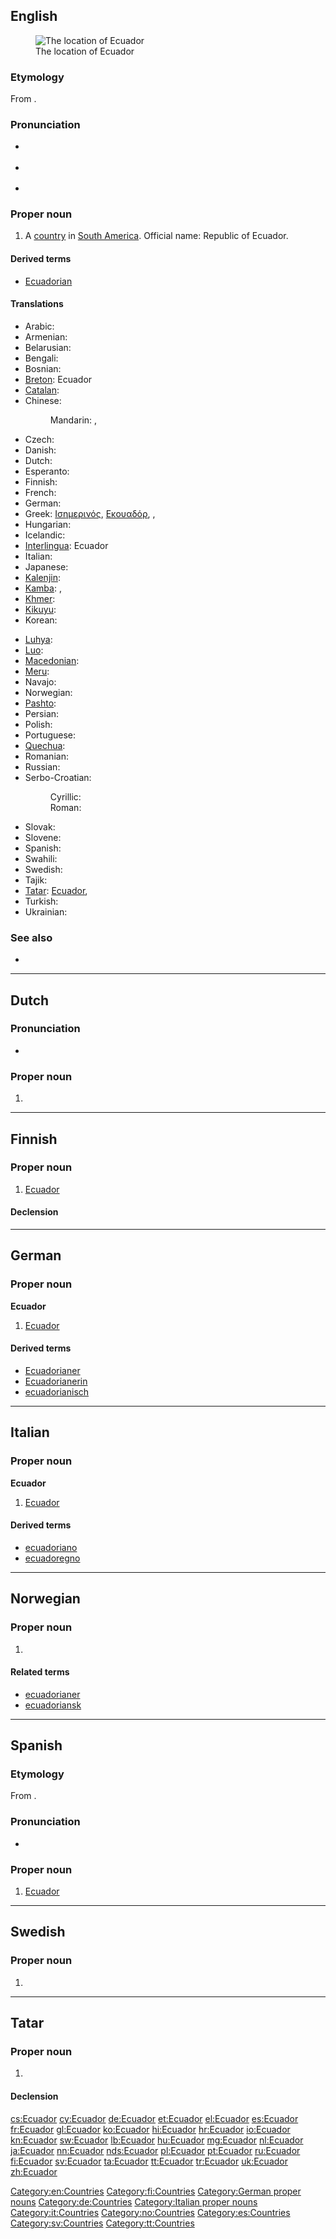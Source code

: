 {{also|ecuador}}
==English==
{{wikipedia}}
[[Image:LocationEcuador.svg|thumb|The location of Ecuador]]

===Etymology===
From {{etyl|es}} {{term|ecuador||equator|lang=es}}.

===Pronunciation===
* {{a|UK}} {{IPA|/ˈɛk.wə.dɔː/}}
* {{a|US}} {{IPA|/ˈɛk.wə.dɔɹ/}}
* {{audio|en-us-Ecuador.ogg|Audio (US)}}

===Proper noun===
{{en-proper noun}}

# A [[country]] in [[South America]]. Official name: Republic of Ecuador.

====Derived terms====
* [[Ecuadorian]]

====Translations====
{{trans-top|country in South America}}
* Arabic: {{t|ar|الإكوادور|m|tr=al-'ikwaduur}}
* Armenian: {{t-|hy|Էկվադոր|tr=Ēkvador}}
* Belarusian: {{t|be|Эквадор|m|tr=Ekvadór|sc=Cyrl}}
* Bengali: {{t-|bn|ইকুয়েডর}}
* Bosnian: {{t-|bs|Ekvador|m}}
* [[Breton]]: Ecuador
* [[Catalan]]: {{t|ca|Equador|m}}
* Chinese:
*: Mandarin: {{t-|cmn|厄瓜多爾|sc=Hani}}, {{t-|cmn|厄瓜多尔|tr=Èguāduō’ěr|sc=Hani}}
* Czech: {{t+|cs|Ekvádor|m}}
* Danish: {{t-|da|Ecuador}}
* Dutch: {{t+|nl|Ecuador}}
* Esperanto: {{t-|eo|Ekvadoro|xs=Esperanto}}
* Finnish: {{t+|fi|Ecuador}}
* French: {{t+|fr|Équateur}}
* German: {{t+|de|Ecuador}}
* Greek: [[Ισημερινός]], [[Εκουαδόρ]], {{t|el|Εκουαδόρ|tr=Ekouadór|sc=Grek}}, {{t|el|Ισημερινός|tr=Isimerinós|sc=Grek}}
* Hungarian: {{t+|hu|Ecuador}}
* Icelandic: {{t+|is|Ekvador}}
* [[Interlingua]]: Ecuador
* Italian: {{t-|it|Ecuador}}
* Japanese: {{t+|ja|エクアドル|tr=Ekuadoru}}
* [[Kalenjin]]: {{tø|kln|Ekwedo}}
* [[Kamba]]: {{tø|kam|Ekwedo}}, {{tø|kam|Ekwado}}
* [[Khmer]]: {{t|km|អេក្វាទ័រ|tr=e kva tour|sc=Khmr}}
* [[Kikuyu]]: {{tø|ki|Ekwedo}}
* Korean: {{t+|ko|에콰도르|tr=Ekwadoreu|sc=Hang}}
{{trans-mid}}
* [[Luhya]]: {{tø|luy|Ekwedo}}
* [[Luo]]: {{tø|luo|Ekwedo}}
* [[Macedonian]]: {{t-|mk|Еквадор|m|tr=Ékvador}}
* [[Meru]]: {{tø|mer|Ekwado}}
* Navajo: {{tø|nv|Kéyah Nahasdzáán Ałníiʼgi Siʼánígíí}}
* Norwegian: {{t-|no|Ecuador}}
* [[Pashto]]: {{t-|ps|اېکوادور|m|tr=ekwādor|sc=ps-Arab|xs=Pashto}}
* Persian: {{t|fa|اکوادور|tr=ekvādor|sc=fa-Arab}}
* Polish: {{t+|pl|Ekwador}}
* Portuguese: {{t+|pt|Equador}}
* [[Quechua]]: {{t-|qu|Ikwadur|xs=Quechua}}
* Romanian: {{t-|ro|Ecuador|n}}
* Russian: {{t+|ru|Эквадор|m|tr=Ekvadór}}
* Serbo-Croatian:
*: Cyrillic: {{t|sh|Еквадор|m}}
*: Roman: {{t|sh|Ekvador|m}}
* Slovak: {{t|sk|Ekvádor|m}}
* Slovene: {{t|sl|Ekvador|m}}
* Spanish: {{t+|es|Ecuador}}
* Swahili: {{t+|sw|Ekwado|xs=Swahili}}
* Swedish: {{t+|sv|Ecuador}}
* Tajik: {{t|tg|Экуадор|tr=Ekuador|sc=Cyrl}}
* [[Tatar]]: [[#Tatar|Ecuador]], {{t|tt|Эквадор|tr=Ekvador|sc=Cyrl}}
* Turkish: {{t+|tr|Ekvador}}
* Ukrainian: {{t|uk|Еквадор|m|tr=Ekvadór|sc=Cyrl}}
{{trans-bottom}}

===See also===
* {{list|en|countries of South America}}

[[Category:en:Countries]]

----

==Dutch==

===Pronunciation===
* {{a|NL}} {{audio|Nl-Ecuador.ogg|audio}}

===Proper noun===
{{head|nl|proper noun|g=n}}

# {{l|en|Ecuador}}

----

==Finnish==
{{wikipedia|lang=fi}}

===Proper noun===
{{fi-proper noun}}

# [[#English|Ecuador]]

====Declension====
{{fi-decl-tuoli|Ecuador|nopl=1}}

[[Category:fi:Countries]]

----

==German==
{{wikipedia|lang=de}}

===Proper noun===
'''Ecuador''' {{n}}

# [[#English|Ecuador]]

====Derived terms====
* [[Ecuadorianer]]
* [[Ecuadorianerin]]
* [[ecuadorianisch]]

[[Category:German proper nouns]]
[[Category:de:Countries]]

----

==Italian==
{{wikipedia|lang=it}}

===Proper noun===
'''Ecuador''' {{m}}

# [[#English|Ecuador]]

====Derived terms====
* [[ecuadoriano]]
* [[ecuadoregno]]

[[Category:Italian proper nouns]]
[[Category:it:Countries]]

----

==Norwegian==

===Proper noun===
{{head|no|proper noun}}

# {{l|en|Ecuador}}

====Related terms====
* [[ecuadorianer]]
* [[ecuadoriansk]]

[[Category:no:Countries]]

----

==Spanish==
{{wikipedia|lang=es}}

===Etymology===
From {{term|ecuador||equator|lang=es}}.

===Pronunciation===
* {{audio|Es-Ecuador.ogg|audio}}

===Proper noun===
{{es-proper noun|m}}

# [[#English|Ecuador]]

[[Category:es:Countries]]

----

==Swedish==

===Proper noun===
{{head|sv|proper noun}}

# {{l|en|Ecuador}}

[[Category:sv:Countries]]

----

==Tatar==

===Proper noun===
{{tt-pos|proper noun|l}}

# {{l|en|Ecuador}}

====Declension====
{{tt-latin-noun|nıñ|ga|nı|da|dan}}

[[Category:tt:Countries]]

[[cs:Ecuador]]
[[cy:Ecuador]]
[[de:Ecuador]]
[[et:Ecuador]]
[[el:Ecuador]]
[[es:Ecuador]]
[[fr:Ecuador]]
[[gl:Ecuador]]
[[ko:Ecuador]]
[[hi:Ecuador]]
[[hr:Ecuador]]
[[io:Ecuador]]
[[kn:Ecuador]]
[[sw:Ecuador]]
[[lb:Ecuador]]
[[hu:Ecuador]]
[[mg:Ecuador]]
[[nl:Ecuador]]
[[ja:Ecuador]]
[[nn:Ecuador]]
[[nds:Ecuador]]
[[pl:Ecuador]]
[[pt:Ecuador]]
[[ru:Ecuador]]
[[fi:Ecuador]]
[[sv:Ecuador]]
[[ta:Ecuador]]
[[tt:Ecuador]]
[[tr:Ecuador]]
[[uk:Ecuador]]
[[zh:Ecuador]]